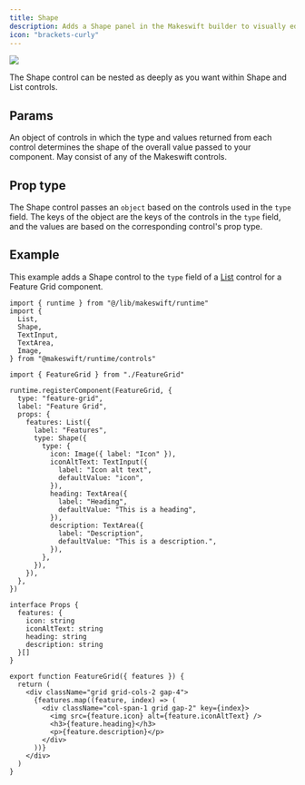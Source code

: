 ```yaml
---
title: Shape
description: Adds a Shape panel in the Makeswift builder to visually edit an `object`.
icon: "brackets-curly"
---
```


<Frame type="glass" caption="A shape panel for a tab in a Tabs component">
  <img src="/images/shape-panel.png" />
</Frame>

The Shape control can be nested as deeply as you want within Shape and List controls.

## Params

<ParamField query="type" type="{ [key: string]: Control }" required>
  An object of controls in which the type and values returned from each control
  determines the shape of the overall value passed to your component. May
  consist of any of the Makeswift controls.
</ParamField>

## Prop type

The Shape control passes an `object` based on the controls used in the `type` field. The keys of the object are the keys of the controls in the `type` field, and the values are based on the corresponding control's prop type.

## Example

This example adds a Shape control to the `type` field of a [List](/reference/controls/list) control for a Feature Grid component.

<CodeGroup>

```tsx FeatureGrid.makeswift.ts
import { runtime } from "@/lib/makeswift/runtime"
import {
  List,
  Shape,
  TextInput,
  TextArea,
  Image,
} from "@makeswift/runtime/controls"

import { FeatureGrid } from "./FeatureGrid"

runtime.registerComponent(FeatureGrid, {
  type: "feature-grid",
  label: "Feature Grid",
  props: {
    features: List({
      label: "Features",
      type: Shape({
        type: {
          icon: Image({ label: "Icon" }),
          iconAltText: TextInput({
            label: "Icon alt text",
            defaultValue: "icon",
          }),
          heading: TextArea({
            label: "Heading",
            defaultValue: "This is a heading",
          }),
          description: TextArea({
            label: "Description",
            defaultValue: "This is a description.",
          }),
        },
      }),
    }),
  },
})
```

```tsx FeatureGrid.tsx
interface Props {
  features: {
    icon: string
    iconAltText: string
    heading: string
    description: string
  }[]
}

export function FeatureGrid({ features }) {
  return (
    <div className="grid grid-cols-2 gap-4">
      {features.map((feature, index) => (
        <div className="col-span-1 grid gap-2" key={index}>
          <img src={feature.icon} alt={feature.iconAltText} />
          <h3>{feature.heading}</h3>
          <p>{feature.description}</p>
        </div>
      ))}
    </div>
  )
}
```

</CodeGroup>
